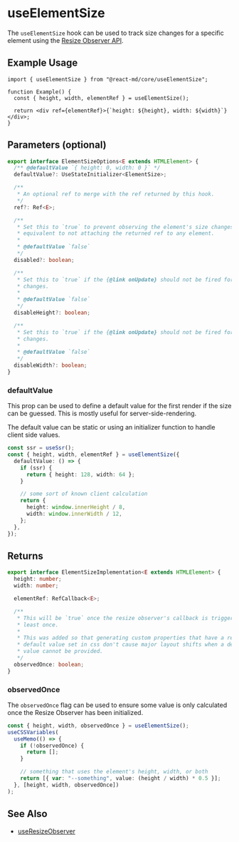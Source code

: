 # useElementSize

The `useElementSize` hook can be used to track size changes for a specific
element using the [Resize Observer API](https://developer.mozilla.org/en-US/docs/Web/API/Resize_Observer_API).

## Example Usage

```tsx
import { useElementSize } from "@react-md/core/useElementSize";

function Example() {
  const { height, width, elementRef } = useElementSize();

  return <div ref={elementRef}>{`height: ${height}, width: ${width}`}</div>;
}
```

## Parameters (optional)

```ts disableScroll disableTransform
export interface ElementSizeOptions<E extends HTMLElement> {
  /** @defaultValue `{ height: 0, width: 0 }` */
  defaultValue?: UseStateInitializer<ElementSize>;

  /**
   * An optional ref to merge with the ref returned by this hook.
   */
  ref?: Ref<E>;

  /**
   * Set this to `true` to prevent observing the element's size changes. This is
   * equivalent to not attaching the returned ref to any element.
   *
   * @defaultValue `false`
   */
  disabled?: boolean;

  /**
   * Set this to `true` if the {@link onUpdate} should not be fired for height
   * changes.
   *
   * @defaultValue `false`
   */
  disableHeight?: boolean;

  /**
   * Set this to `true` if the {@link onUpdate} should not be fired for width
   * changes.
   *
   * @defaultValue `false`
   */
  disableWidth?: boolean;
}
```

### defaultValue

This prop can be used to define a default value for the first render if the
size can be guessed. This is mostly useful for server-side-rendering.

The default value can be static or using an initializer function to handle
client side values.

```ts
const ssr = useSsr();
const { height, width, elementRef } = useElementSize({
  defaultValue: () => {
    if (ssr) {
      return { height: 128, width: 64 };
    }

    // some sort of known client calculation
    return {
      height: window.innerHeight / 8,
      width: window.innerWidth / 12,
    };
  },
});
```

## Returns

```ts disableScroll disableTransform
export interface ElementSizeImplementation<E extends HTMLElement> {
  height: number;
  width: number;

  elementRef: RefCallback<E>;

  /**
   * This will be `true` once the resize observer's callback is triggered at
   * least once.
   *
   * This was added so that generating custom properties that have a reasonable
   * default value set in css don't cause major layout shifts when a default
   * value cannot be provided.
   */
  observedOnce: boolean;
}
```

### observedOnce

The `observedOnce` flag can be used to ensure some value is only calculated once
the Resize Observer has been initialized.

```ts disableTransform
const { height, width, observedOnce } = useElementSize();
useCSSVariables(
  useMemo(() => {
    if (!observedOnce) {
      return [];
    }

    // something that uses the element's height, width, or both
    return [{ var: "--something", value: (height / width) * 0.5 }];
  }, [height, width, observedOnce])
);
```

## See Also

- [useResizeObserver](./use-resize-observer)
